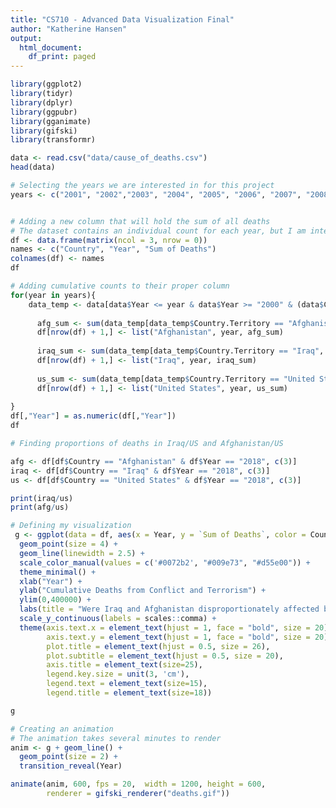 ```yaml
---
title: "CS710 - Advanced Data Visualization Final"
author: "Katherine Hansen"
output:
  html_document:
    df_print: paged
---
```


```r
library(ggplot2)
library(tidyr)
library(dplyr)
library(ggpubr)
library(gganimate)
library(gifski)
library(transformr)
```


```r
data <- read.csv("data/cause_of_deaths.csv")
head(data)
```


```r
# Selecting the years we are interested in for this project
years <- c("2001", "2002","2003", "2004", "2005", "2006", "2007", "2008", "2009", "2010", "2011", "2012", "2013", "2014", "2015", "2016", "2017","2018")


# Adding a new column that will hold the sum of all deaths
# The dataset contains an individual count for each year, but I am interested in cumulative deaths
df <- data.frame(matrix(ncol = 3, nrow = 0))
names <- c("Country", "Year", "Sum of Deaths")
colnames(df) <- names
df

# Adding cumulative counts to their proper column
for(year in years){
    data_temp <- data[data$Year <= year & data$Year >= "2000" & (data$Country.Territory == "Afghanistan" | data$Country.Territory == "Iraq" | data$Country.Territory == "United States"), c(1, 24)]
    
      afg_sum <- sum(data_temp[data_temp$Country.Territory == "Afghanistan", c(2)])
      df[nrow(df) + 1,] <- list("Afghanistan", year, afg_sum)
      
      iraq_sum <- sum(data_temp[data_temp$Country.Territory == "Iraq", c(2)])
      df[nrow(df) + 1,] <- list("Iraq", year, iraq_sum)
      
      us_sum <- sum(data_temp[data_temp$Country.Territory == "United States", c(2)])
      df[nrow(df) + 1,] <- list("United States", year, us_sum)
      
}
df[,"Year"] = as.numeric(df[,"Year"])
df
```

```r
# Finding proportions of deaths in Iraq/US and Afghanistan/US

afg <- df[df$Country == "Afghanistan" & df$Year == "2018", c(3)]
iraq <- df[df$Country == "Iraq" & df$Year == "2018", c(3)]
us <- df[df$Country == "United States" & df$Year == "2018", c(3)]

print(iraq/us)
print(afg/us)
```


```r
# Defining my visualization
 g <- ggplot(data = df, aes(x = Year, y = `Sum of Deaths`, color = Country, group = Country)) +
  geom_point(size = 4) + 
  geom_line(linewidth = 2.5) +
  scale_color_manual(values = c('#0072b2', "#009e73", "#d55e00")) +
  theme_minimal() +
  xlab("Year") +
  ylab("Cumulative Deaths from Conflict and Terrorism") +
  ylim(0,400000) +
  labs(title = "Were Iraq and Afghanistan disproportionately affected by death in the 'War on Terror'?") + 
  scale_y_continuous(labels = scales::comma) +
  theme(axis.text.x = element_text(hjust = 1, face = "bold", size = 20),
        axis.text.y = element_text(hjust = 1, face = "bold", size = 20),
        plot.title = element_text(hjust = 0.5, size = 26),
        plot.subtitle = element_text(hjust = 0.5, size = 20),
        axis.title = element_text(size=25),
        legend.key.size = unit(3, 'cm'),
        legend.text = element_text(size=15),
        legend.title = element_text(size=18))

g

# Creating an animation
# The animation takes several minutes to render
anim <- g + geom_line() + 
  geom_point(size = 2) +
  transition_reveal(Year)

animate(anim, 600, fps = 20,  width = 1200, height = 600,
        renderer = gifski_renderer("deaths.gif"))
```

